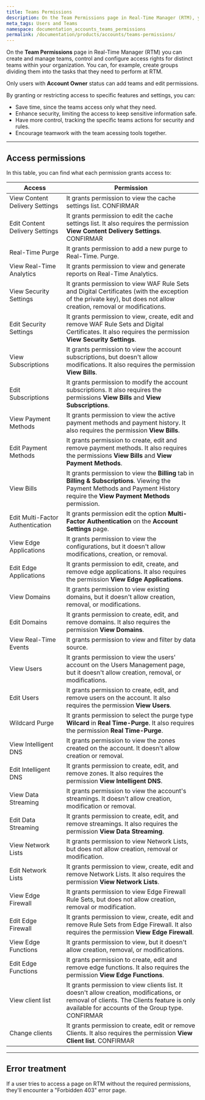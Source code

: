 ```yaml
---
title: Teams Permissions
description: On the Team Permissions page in Real-Time Manager (RTM), you can create, manage teams, control, and configure access rights for distinct teams within your organization.
meta_tags: Users and Teams
namespace: documentation_accounts_teams_permissions
permalink: /documentation/products/accounts/teams-permissions/
---
```


On the **Team Permissions** page in Real-Time Manager (RTM) you can create and manage teams, control and configure access rights for distinct teams within your organization. You can, for example, create groups dividing them into the tasks that they need to perform at RTM.

Only users with **Account Owner** status can add teams and edit permissions. 

By granting or restricting access to specific features and settings, you can:

- Save time, since the teams access only what they need.
- Enhance security, limiting the access to keep sensitive information safe.
- Have more control, tracking the specific teams actions for security and rules.
- Encourage teamwork with the team acessing tools together.
---

## Access permissions

In this table, you can find what each permission grants access to:    

| Access                           | Permission                                                                                                                                                          |
| ---------------------------------- | --------------------------------------------------------------------------------------------------------------------------------------------------------------------- |
| View Content Delivery Settings   | It grants permission to view the cache settings list. CONFIRMAR                                                                                               |
| Edit Content Delivery Settings   | It grants permission to edit the cache settings list. It also requires the permission **View Content Delivery Settings**. CONFIRMAR                               |
| Real-Time Purge                  | It grants permission to add a new purge to Real-Time. Purge.                                                                                                         |
| View Real-Time Analytics         | It grants permission to view and generate reports on Real-Time Analytics.                                                                                           |
| View Security Settings           | It grants permission to view WAF Rule Sets and Digital Certificates (with the exception of the private key), but does not allow creation, removal or modifications. |
| Edit Security Settings           | It grants permission to view, create, edit and remove WAF Rule Sets and Digital Certificates. It also requires the permission **View Security Settings**.                                                                       |
| View Subscriptions               | It grants permission to view the account subscriptions, but doesn't allow modifications. It also requires the permission **View Bills**.
| Edit Subscriptions               | It grants permission to modify the account subscriptions. It also requires the permissions **View Bills** and **View Subscriptions**.                                                                                                                                                                    |
| View Payment Methods             | It grants permission to view the active payment methods and payment history.  It also requires the permission **View Bills**.                                                                                                                                                                     |
| Edit Payment Methods             | It grants permission to create, edit and remove payment methods. It also requires the permissions **View Bills** and **View Payment Methods**.                                                                                                                                                                     |
| View Bills                       | It grants permission to view the **Billing** tab in **Billing & Subscriptions**. Viewing the Payment Methods and Payment History require the **View Payment Methods** permission.                                                                                                                                                                    |
| Edit Multi-Factor Authentication | It grants permission edit the option **Multi-Factor Authentication** on the **Account Settings** page.                                                                                                                                                                    |
| View Edge Applications           | It grants permission to view the configurations, but it doesn't allow modifications, creation, or removal.                                                                                                                                                                    |
| Edit Edge Applications           | It grants permission to edit, create, and remove edge applications.  It also requires the permission **View Edge Applications**.                                                                                                                                                                   |
| View Domains                     | It grants permission to view existing domains, but it doesn't allow creation, removal, or modifications.                                                                                                                                                                   |
| Edit Domains                     | It grants permission to create, edit, and remove domains.  It also requires the permission **View Domains**.                                                                                                                                                                   |
| View Real-Time Events            | It grants permission to view and filter by data source.                                                                                                                                                                      |
| View Users                       | It grants permission to view the users' account on the Users Management page, but it doesn't allow creation, removal, or modifications.  |
| Edit Users                       | It grants permission to create, edit, and remove users on the account.  It also requires the permission **View Users**.                                                                                                                                                                   |
| Wildcard Purge                   | It grants permission to select the purge type **Wilcard** in **Real Time-Purge**. It also requires the permission **Real Time-Purge**.                                                                                                                                                                 |
| View Intelligent DNS             | It grants permission to view the zones created on the account. It doesn't allow creation or removal.                                                                                                                                                                   |
| Edit Intelligent DNS             | It grants permission to create, edit, and remove zones. It also requires the permission **View Intelligent DNS**.                                                                                                                                                                   |
| View Data Streaming              | It grants permission to view the account's streamings. It doesn't allow creation, modification or removal.                                                                                                                                                                  |
| Edit Data Streaming              | It grants permission to create, edit, and remove streamings. It also requires the permission **View Data Streaming**.                                                                                                                                                                  |
| View Network Lists               | It grants permission to view Network Lists, but does not allow creation, removal or modification.                                                                   |
| Edit Network Lists               | It grants permission to view, create, edit and remove Network Lists. It also requires the permission **View Network Lists**.                                                                                               |
| View Edge Firewall               | It grants permission to view Edge Firewall Rule Sets, but does not allow creation, removal or modification.                                                         |
| Edit Edge Firewall               | It grants permission to view, create, edit and remove Rule Sets from Edge Firewall. It also requires the permission **View Edge Firewall**.                                                                            |
| View Edge Functions              | It grants permission to view, but it doesn't allow creation, removal, or modifications.                                                                                                                                                                  |
| Edit Edge Functions              | It grants permission to create, edit and remove edge functions. It also requires the permission **View Edge Functions**.                                                                                                                                                                 |
| View client list                 | It grants permission to view clients list. It doesn't allow creation, modifications, or removal of clients. The Clients feature is only available for accounts of the Group type. CONFIRMAR                                                                                                                                                              |
| Change clients                   | It grants permission to create, edit or remove Clients. It also requires the permission **View Client list**.   CONFIRMAR                                                                                                                                                                          |
---

## Error treatment

If a user tries to access a page on RTM without the required permissions, they'll encounter a "Forbidden 403" error page.
